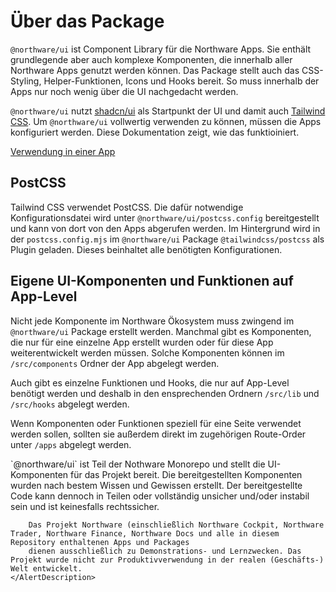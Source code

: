 
<Meta title="Northware UI/Über das Package" />

# Über das Package

`@northware/ui` ist Component Library für die Northware Apps.
Sie enthält grundlegende aber auch komplexe Komponenten, die innerhalb aller Northware Apps genutzt werden können.
Das Package stellt auch das CSS-Styling, Helper-Funktionen, Icons und Hooks bereit. 
So muss innerhalb der Apps nur noch wenig über die UI nachgedacht werden.

`@northware/ui` nutzt [shadcn/ui](https://ui.shadcn.com/) als Startpunkt der UI und damit auch [Tailwind CSS](https://tailwindcss.com/).
Um `@northware/ui` vollwertig verwenden zu können, müssen die Apps konfiguriert werden. Diese Dokumentation zeigt, wie das funktioiniert.

[Verwendung in einer App](?path=/docs/northware-ui-verwendung-in-einer-app--docs)

## PostCSS

Tailwind CSS verwendet PostCSS. Die dafür notwendige Konfigurationsdatei wird unter `@northware/ui/postcss.config` bereitgestellt und kann von dort von den Apps abgerufen werden.
Im Hintergrund wird in der `postcss.config.mjs` im `@northware/ui` Package `@tailwindcss/postcss` als Plugin geladen. Dieses beinhaltet alle benötigten Konfigurationen.

## Eigene UI-Komponenten und Funktionen auf App-Level

Nicht jede Komponente im Northware Ökosystem muss zwingend im `@northware/ui` Package erstellt werden. Manchmal gibt es Komponenten, die nur für eine einzelne App erstellt wurden
oder für diese App weiterentwickelt werden müssen. Solche Komponenten können im `/src/components` Ordner der App abgelegt werden.

Auch gibt es einzelne Funktionen und Hooks, die nur auf App-Level benötigt werden und deshalb in den ensprechenden Ordnern `/src/lib` und `/src/hooks` abgelegt werden.

Wenn Komponenten oder Funktionen speziell für eine Seite verwendet werden sollen, sollten sie außerdem direkt im zugehörigen Route-Order unter `/apps` abgelegt werden.

<AlertWrapper variant="warning">
    <AlertDescription>
        `@northware/ui` ist Teil der Nothware Monorepo und stellt die UI-Komponenten für das Projekt bereit. Die bereitgestellten Komponenten wurden nach bestem Wissen und Gewissen erstellt.
        Der bereitgestellte Code kann dennoch in Teilen oder vollständig unsicher und/oder instabil sein und ist keinesfalls rechtssicher.
        
        Das Projekt Northware (einschließlich Northware Cockpit, Northware Trader, Northware Finance, Northware Docs und alle in diesem Repository enthaltenen Apps und Packages
        dienen ausschließlich zu Demonstrations- und Lernzwecken. Das Projekt wurde nicht zur Produktivverwendung in der realen (Geschäfts-) Welt entwickelt. 
    </AlertDescription>
</AlertWrapper>